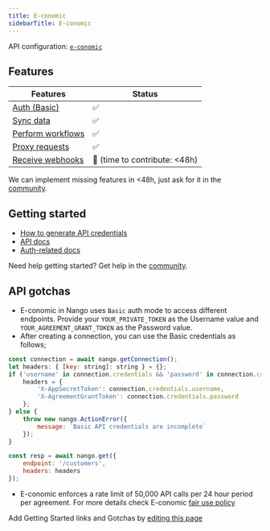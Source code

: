 ```yaml
---
title: E-conomic
sidebarTitle: E-conomic
---
```


API configuration: [`e-conomic`](https://nango.dev/providers.yaml)

## Features

| Features | Status |
| - | - |
| [Auth (Basic)](/guides/getting-started/authorize-an-api-from-your-app) | ✅ |
| [Sync data](/guides/getting-started/read-from-an-api) | ✅ |
| [Perform workflows](/guides/getting-started/write-to-an-api) | ✅ |
| [Proxy requests](/guides/proxy-requests-to-an-api) | ✅ |
| [Receive webhooks](/guides/receive-webhooks-from-an-api) | 🚫 (time to contribute: &lt;48h) |

<Tip>We can implement missing features in &lt;48h, just ask for it in the [community](https://nango.dev/slack).</Tip>

## Getting started

-   [How to generate API credentials](https://www.e-conomic.com/developer/connect)
-   [API docs](https://www.e-conomic.com/developer/documentation)
-   [Auth-related docs](https://apis.e-conomic.com/#Accounts..section/Authentication)

<Tip>Need help getting started? Get help in the [community](https://nango.dev/slack).</Tip>


## API gotchas
- E-conomic in Nango uses `Basic` auth mode to access different endpoints. Provide your `YOUR_PRIVATE_TOKEN` as the Username value and `YOUR_AGREEMENT_GRANT_TOKEN` as the Password value.
- After creating a connection, you can use the Basic credentials as follows;
```js
const connection = await nango.getConnection();
let headers: { [key: string]: string } = {};
if ('username' in connection.credentials && 'password' in connection.credentials) {
    headers = {
        'X-AppSecretToken': connection.credentials.username,
        'X-AgreementGrantToken': connection.credentials.password
    };
} else {
    throw new nango.ActionError({
        message: `Basic API credentials are incomplete`
    });
}

const resp = await nango.get({
    endpoint: '/customers',
    headers: headers
});

```
- E-conomic enforces a rate limit of 50,000 API calls per 24 hour period per agreement. For more details check E-conomic [fair use policy](https://www.e-conomic.com/developer/fair-use-policy)

<Note>Add Getting Started links and Gotchas by [editing this page](https://github.com/nangohq/nango/tree/master/docs-v2/integrations/all/e-conomic.mdx)</Note>
